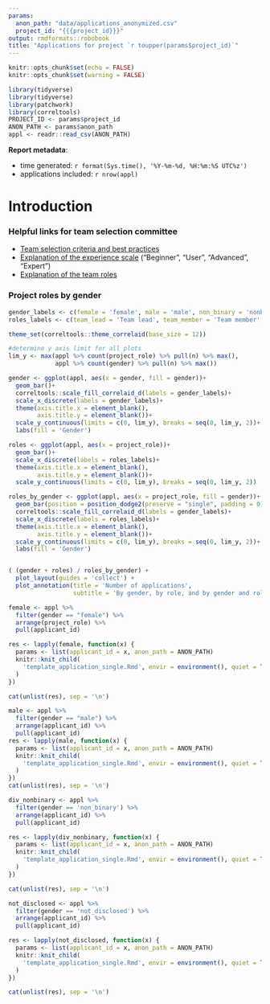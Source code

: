 ```yaml
---
params:
  anon_path: "data/applications_anonymized.csv"
  project_id: "{{{project_id}}}"
output: rmdformats::robobook
title: "Applications for project `r toupper(params$project_id)`"
---
```

<!-- THIS FILE IS NOT SUPPOSED TO BE KNITTED DIRECTLY
    INSTEAD IT IS KNIT FROM 01_prepare_team_selection.R
    IF YOU WANT TO KNIT THIS BY HAND, SET THE PARAMETERS ACCORDINGLY
-->

```r
knitr::opts_chunk$set(echo = FALSE)
knitr::opts_chunk$set(warning = FALSE)
```

```r
library(tidyverse)
library(tidyverse)
library(patchwork)
library(correltools)
PROJECT_ID <- params$project_id
ANON_PATH <- params$anon_path
appl <- readr::read_csv(ANON_PATH)
```

**Report metadata**:

- time generated: `r format(Sys.time(), '%Y-%m-%d, %H:%m:%S UTC%z')`
- applications included: `r nrow(appl)`

# Introduction
### Helpful links for team selection committee
- [Team selection criteria and best practices](https://docs.correlaid.org/project-manual/project-coordinators/ideation-finding-a-team#team-selection-call)
- [Explanation of the experience scale](https://docs.correlaid.org/project-manual/data4good-projects#experience-scale) ("Beginner", "User", "Advanced", "Expert") 
- [Explanation of the team roles](https://docs.correlaid.org/project-manual/data4good-projects#which-project-role)

### Project roles by gender
```r
gender_labels <- c(female = 'female', male = 'male', non_binary = 'nonbinary', not_disclosed = 'not disclosed')
roles_labels <- c(team_lead = 'Team lead', team_member = 'Team member', team_trainee = 'Team trainee')

theme_set(correltools::theme_correlaid(base_size = 12))

#determine y axis limit for all plots
lim_y <- max(appl %>% count(project_role) %>% pull(n) %>% max(),
             appl %>% count(gender) %>% pull(n) %>% max())

gender <- ggplot(appl, aes(x = gender, fill = gender))+
  geom_bar()+
  correltools::scale_fill_correlaid_d(labels = gender_labels)+
  scale_x_discrete(labels = gender_labels)+
  theme(axis.title.x = element_blank(),
        axis.title.y = element_blank())+
  scale_y_continuous(limits = c(0, lim_y), breaks = seq(0, lim_y, 2))+
  labs(fill = 'Gender')

roles <- ggplot(appl, aes(x = project_role))+
  geom_bar()+
  scale_x_discrete(labels = roles_labels)+
  theme(axis.title.x = element_blank(),
        axis.title.y = element_blank())+
  scale_y_continuous(limits = c(0, lim_y), breaks = seq(0, lim_y, 2))

roles_by_gender <- ggplot(appl, aes(x = project_role, fill = gender))+
  geom_bar(position = position_dodge2(preserve = "single", padding = 0))+
  correltools::scale_fill_correlaid_d(labels = gender_labels)+
  scale_x_discrete(labels = roles_labels)+
  theme(axis.title.x = element_blank(),
        axis.title.y = element_blank())+
  scale_y_continuous(limits = c(0, lim_y), breaks = seq(0, lim_y, 2))+
  labs(fill = 'Gender')


( (gender + roles) / roles_by_gender) +
  plot_layout(guides = 'collect') +
  plot_annotation(title = 'Number of applications',
                  subtitle = 'By gender, by role, and by gender and role')
```

```r
female <- appl %>% 
  filter(gender == "female") %>% 
  arrange(project_role) %>% 
  pull(applicant_id)

res <- lapply(female, function(x) {
  params <- list(applicant_id = x, anon_path = ANON_PATH)
  knitr::knit_child(
    'template_application_single.Rmd', envir = environment(), quiet = TRUE
  )
})

cat(unlist(res), sep = '\n')
```


```r
male <- appl %>% 
  filter(gender == "male") %>% 
  arrange(applicant_id) %>% 
  pull(applicant_id)
res <- lapply(male, function(x) {
  params <- list(applicant_id = x, anon_path = ANON_PATH)
  knitr::knit_child(
    'template_application_single.Rmd', envir = environment(), quiet = TRUE
  )
})
cat(unlist(res), sep = '\n')
```

```r
div_nonbinary <- appl %>% 
  filter(gender == 'non_binary') %>% 
  arrange(applicant_id) %>% 
  pull(applicant_id)

res <- lapply(div_nonbinary, function(x) {
  params <- list(applicant_id = x, anon_path = ANON_PATH)
  knitr::knit_child(
    'template_application_single.Rmd', envir = environment(), quiet = TRUE
  )
})

cat(unlist(res), sep = '\n')
```

```r
not_disclosed <- appl %>% 
  filter(gender == 'not_disclosed') %>% 
  arrange(applicant_id) %>% 
  pull(applicant_id)

res <- lapply(not_disclosed, function(x) {
  params <- list(applicant_id = x, anon_path = ANON_PATH)
  knitr::knit_child(
    'template_application_single.Rmd', envir = environment(), quiet = TRUE
  )
})

cat(unlist(res), sep = '\n')
```

